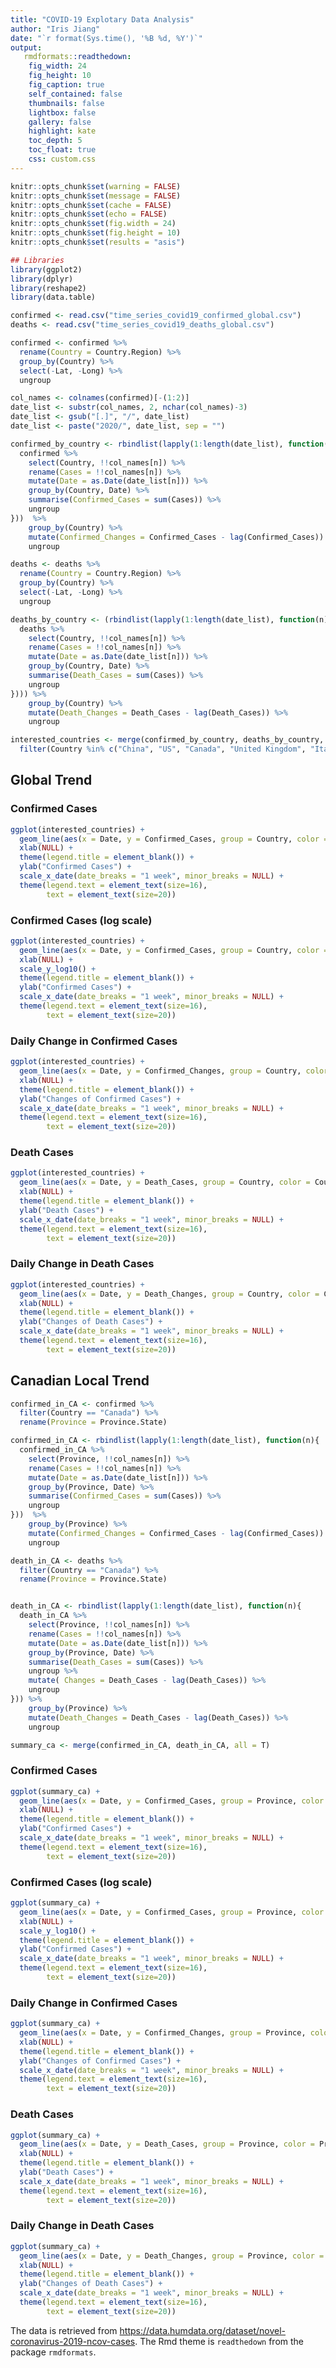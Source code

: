 ---
title: "COVID-19 Explotary Data Analysis"
author: "Iris Jiang"
date: "`r format(Sys.time(), '%B %d, %Y')`"
output:
   rmdformats::readthedown:
    fig_width: 24
    fig_height: 10
    fig_caption: true
    self_contained: false
    thumbnails: false
    lightbox: false
    gallery: false
    highlight: kate
    toc_depth: 5
    toc_float: true
    css: custom.css
---

```{r setup, echo=FALSE}
knitr::opts_chunk$set(warning = FALSE)
knitr::opts_chunk$set(message = FALSE)
knitr::opts_chunk$set(cache = FALSE)
knitr::opts_chunk$set(echo = FALSE)
knitr::opts_chunk$set(fig.width = 24)
knitr::opts_chunk$set(fig.height = 10)
knitr::opts_chunk$set(results = "asis")
```


```{r}
## Libraries
library(ggplot2)
library(dplyr)
library(reshape2)
library(data.table)
```


```{r}
confirmed <- read.csv("time_series_covid19_confirmed_global.csv")
deaths <- read.csv("time_series_covid19_deaths_global.csv")

confirmed <- confirmed %>% 
  rename(Country = Country.Region) %>%
  group_by(Country) %>%
  select(-Lat, -Long) %>%
  ungroup

col_names <- colnames(confirmed)[-(1:2)]
date_list <- substr(col_names, 2, nchar(col_names)-3)
date_list <- gsub("[.]", "/", date_list)
date_list <- paste("2020/", date_list, sep = "")

confirmed_by_country <- rbindlist(lapply(1:length(date_list), function(n){
  confirmed %>% 
    select(Country, !!col_names[n]) %>%
    rename(Cases = !!col_names[n]) %>%
    mutate(Date = as.Date(date_list[n])) %>%
    group_by(Country, Date) %>%
    summarise(Confirmed_Cases = sum(Cases)) %>%
    ungroup
}))  %>%
    group_by(Country) %>%
    mutate(Confirmed_Changes = Confirmed_Cases - lag(Confirmed_Cases)) %>%
    ungroup

deaths <- deaths %>% 
  rename(Country = Country.Region) %>%
  group_by(Country) %>%
  select(-Lat, -Long) %>%
  ungroup

deaths_by_country <- (rbindlist(lapply(1:length(date_list), function(n){
  deaths %>% 
    select(Country, !!col_names[n]) %>%
    rename(Cases = !!col_names[n]) %>%
    mutate(Date = as.Date(date_list[n])) %>%
    group_by(Country, Date) %>%
    summarise(Death_Cases = sum(Cases)) %>%
    ungroup
}))) %>%
    group_by(Country) %>%
    mutate(Death_Changes = Death_Cases - lag(Death_Cases)) %>%
    ungroup

interested_countries <- merge(confirmed_by_country, deaths_by_country, all = T) %>%
  filter(Country %in% c("China", "US", "Canada", "United Kingdom", "Italy", "Germany", "Spain"))

```

## Global Trend

### Confirmed Cases
```{r}
ggplot(interested_countries) +
  geom_line(aes(x = Date, y = Confirmed_Cases, group = Country, color = Country), size = 1.5) + 
  xlab(NULL) +
  theme(legend.title = element_blank()) + 
  ylab("Confirmed Cases") +
  scale_x_date(date_breaks = "1 week", minor_breaks = NULL) + 
  theme(legend.text = element_text(size=16),
        text = element_text(size=20))
```

### Confirmed Cases (log scale)
```{r}
ggplot(interested_countries) +
  geom_line(aes(x = Date, y = Confirmed_Cases, group = Country, color = Country), size = 1.5) + 
  xlab(NULL) +
  scale_y_log10() +
  theme(legend.title = element_blank()) + 
  ylab("Confirmed Cases") +
  scale_x_date(date_breaks = "1 week", minor_breaks = NULL) + 
  theme(legend.text = element_text(size=16),
        text = element_text(size=20))
```

### Daily Change in Confirmed Cases

```{r}
ggplot(interested_countries) +
  geom_line(aes(x = Date, y = Confirmed_Changes, group = Country, color = Country), size = 1.5) + 
  xlab(NULL) +
  theme(legend.title = element_blank()) + 
  ylab("Changes of Confirmed Cases") +
  scale_x_date(date_breaks = "1 week", minor_breaks = NULL) + 
  theme(legend.text = element_text(size=16),
        text = element_text(size=20))
```


### Death Cases
```{r}
ggplot(interested_countries) +
  geom_line(aes(x = Date, y = Death_Cases, group = Country, color = Country), size = 1.5) + 
  xlab(NULL) +
  theme(legend.title = element_blank()) + 
  ylab("Death Cases") +
  scale_x_date(date_breaks = "1 week", minor_breaks = NULL) + 
  theme(legend.text = element_text(size=16),
        text = element_text(size=20))
```

### Daily Change in Death Cases

```{r}
ggplot(interested_countries) +
  geom_line(aes(x = Date, y = Death_Changes, group = Country, color = Country), size = 1.5) + 
  xlab(NULL) +
  theme(legend.title = element_blank()) + 
  ylab("Changes of Death Cases") +
  scale_x_date(date_breaks = "1 week", minor_breaks = NULL) + 
  theme(legend.text = element_text(size=16),
        text = element_text(size=20))
```

## Canadian Local Trend

```{r}
confirmed_in_CA <- confirmed %>% 
  filter(Country == "Canada") %>%
  rename(Province = Province.State)

confirmed_in_CA <- rbindlist(lapply(1:length(date_list), function(n){
  confirmed_in_CA %>% 
    select(Province, !!col_names[n]) %>%
    rename(Cases = !!col_names[n]) %>%
    mutate(Date = as.Date(date_list[n])) %>%
    group_by(Province, Date) %>%
    summarise(Confirmed_Cases = sum(Cases)) %>%
    ungroup 
}))  %>%
    group_by(Province) %>%
    mutate(Confirmed_Changes = Confirmed_Cases - lag(Confirmed_Cases)) %>%
    ungroup

death_in_CA <- deaths %>% 
  filter(Country == "Canada") %>%
  rename(Province = Province.State)


death_in_CA <- rbindlist(lapply(1:length(date_list), function(n){
  death_in_CA %>% 
    select(Province, !!col_names[n]) %>%
    rename(Cases = !!col_names[n]) %>%
    mutate(Date = as.Date(date_list[n])) %>%
    group_by(Province, Date) %>%
    summarise(Death_Cases = sum(Cases)) %>%
    ungroup %>%
    mutate( Changes = Death_Cases - lag(Death_Cases)) %>%
    ungroup
})) %>%
    group_by(Province) %>%
    mutate(Death_Changes = Death_Cases - lag(Death_Cases)) %>%
    ungroup

summary_ca <- merge(confirmed_in_CA, death_in_CA, all = T) 

```

### Confirmed Cases
```{r}
ggplot(summary_ca) +
  geom_line(aes(x = Date, y = Confirmed_Cases, group = Province, color = Province), size = 1.5) + 
  xlab(NULL) +
  theme(legend.title = element_blank()) + 
  ylab("Confirmed Cases") +
  scale_x_date(date_breaks = "1 week", minor_breaks = NULL) + 
  theme(legend.text = element_text(size=16),
        text = element_text(size=20))
```

### Confirmed Cases (log scale)
```{r}
ggplot(summary_ca) +
  geom_line(aes(x = Date, y = Confirmed_Cases, group = Province, color = Province), size = 1.5) + 
  xlab(NULL) +
  scale_y_log10() +
  theme(legend.title = element_blank()) + 
  ylab("Confirmed Cases") +
  scale_x_date(date_breaks = "1 week", minor_breaks = NULL) + 
  theme(legend.text = element_text(size=16),
        text = element_text(size=20))
```

### Daily Change in Confirmed Cases

```{r}
ggplot(summary_ca) +
  geom_line(aes(x = Date, y = Confirmed_Changes, group = Province, color = Province), size = 1.5) + 
  xlab(NULL) +
  theme(legend.title = element_blank()) + 
  ylab("Changes of Confirmed Cases") +
  scale_x_date(date_breaks = "1 week", minor_breaks = NULL) + 
  theme(legend.text = element_text(size=16),
        text = element_text(size=20))
```


### Death Cases
```{r}
ggplot(summary_ca) +
  geom_line(aes(x = Date, y = Death_Cases, group = Province, color = Province), size = 1.5) + 
  xlab(NULL) +
  theme(legend.title = element_blank()) + 
  ylab("Death Cases") +
  scale_x_date(date_breaks = "1 week", minor_breaks = NULL) + 
  theme(legend.text = element_text(size=16),
        text = element_text(size=20))
```

### Daily Change in Death Cases

```{r}
ggplot(summary_ca) +
  geom_line(aes(x = Date, y = Death_Changes, group = Province, color = Province), size = 1.5) + 
  xlab(NULL) +
  theme(legend.title = element_blank()) + 
  ylab("Changes of Death Cases") +
  scale_x_date(date_breaks = "1 week", minor_breaks = NULL) + 
  theme(legend.text = element_text(size=16),
        text = element_text(size=20))
```

The data is retrieved from <https://data.humdata.org/dataset/novel-coronavirus-2019-ncov-cases>. The Rmd theme is `readthedown` from the package `rmdformats`.